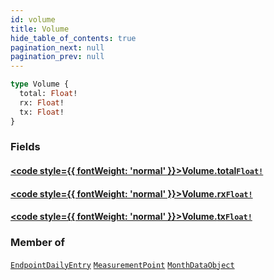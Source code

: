 ```yaml
---
id: volume
title: Volume
hide_table_of_contents: true
pagination_next: null
pagination_prev: null
---
```








 

```graphql
type Volume {
  total: Float!
  rx: Float!
  tx: Float!
}
```


### Fields

#### [<code style={{ fontWeight: 'normal' }}>Volume.<b>total</b></code>](#)<Bullet />[`Float!`](/graphql/scalars/float) <Badge class="secondary" text="non-null"/> <Badge class="secondary" text="scalar"/>
> 
> 

#### [<code style={{ fontWeight: 'normal' }}>Volume.<b>rx</b></code>](#)<Bullet />[`Float!`](/graphql/scalars/float) <Badge class="secondary" text="non-null"/> <Badge class="secondary" text="scalar"/>
> 
> 

#### [<code style={{ fontWeight: 'normal' }}>Volume.<b>tx</b></code>](#)<Bullet />[`Float!`](/graphql/scalars/float) <Badge class="secondary" text="non-null"/> <Badge class="secondary" text="scalar"/>
> 
> 



### Member of

[`EndpointDailyEntry`](/graphql/objects/endpoint-daily-entry)  <Badge className="secondary" text="object"/><Bullet />[`MeasurementPoint`](/graphql/objects/measurement-point)  <Badge className="secondary" text="object"/><Bullet />[`MonthDataObject`](/graphql/objects/month-data-object)  <Badge className="secondary" text="object"/>



